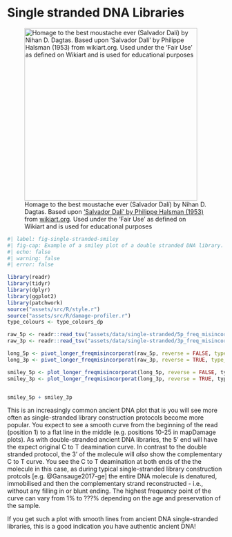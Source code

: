 # Single stranded DNA Libraries

![Homage to the best moustache ever (Salvador Dalí) by Nihan D. Dagtas. Based upon ['Salvador Dalí' by Philippe Halsman (1953)](https://www.wikiart.org/en/philippe-halsman/salvador-dali-1953) from [wikiart.org](wikiart.org). Used under the 'Fair Use' as defined on Wikiart and is used for educational purposes](/assets/images/single-stranded/salvador.png){#fig-single-stranded-caricature height=400px}

```r
#| label: fig-single-stranded-smiley
#| fig-cap: Example of a smiley plot of a double stranded DNA library. Data taken from library VEL003.B0101 of [@Andrades_Valtuena2022-tq]. Damage data generated using [DamageProfiler](/intro.qmd) and plotted using R and tidyverse packages [@Wickham2019-ot].
#| echo: false
#| warning: false
#| error: false

library(readr)
library(tidyr)
library(dplyr)
library(ggplot2)
library(patchwork)
source("assets/src/R/style.r")
source("assets/src/R/damage-profiler.r")
type_colours <- type_colours_dp

raw_5p <- readr::read_tsv("assets/data/single-stranded/5p_freq_misincorporations.txt", comment = "#")
raw_3p <- readr::read_tsv("assets/data/single-stranded/3p_freq_misincorporations.txt", comment = "#")

long_5p <- pivot_longer_freqmisincorporat(raw_5p, reverse = FALSE, type_colours = type_colours)
long_3p <- pivot_longer_freqmisincorporat(raw_3p, reverse = TRUE, type_colours = type_colours)

smiley_5p <- plot_longer_freqmisincorporat(long_5p, reverse = FALSE, type_colours)
smiley_3p <- plot_longer_freqmisincorporat(long_3p, reverse = TRUE, type_colours)


smiley_5p + smiley_3p

```


This is an increasingly common ancient DNA plot that is you will see more often as single-stranded library construction protocols become more popular. 
You expect to see a smooth curve from the beginning of the read (position 1) to a flat line in the middle (e.g. positions 10-25 in mapDamage plots). 
As with double-stranded ancient DNA libraries, the 5' end will have the expect original C to T deamination curve. 
In contrast to the double stranded protocol, the 3' of the molecule will _also_ show the complementary C to T curve. 
You see the C to T deamination at both ends of the the molecule in this case, as during typical single-stranded library construction protcols [e.g. @Gansauge2017-ge] the entire DNA molecule is denatured, immobilised and then the complementary strand reconstructed - i.e., without any filling in or blunt ending. The highest frequency point of the curve can vary from 1% to ???% depending on the age and preservation of the sample.

If you get such a plot with smooth lines from ancient DNA single-stranded libraries, this is a good indication you have authentic ancient DNA!